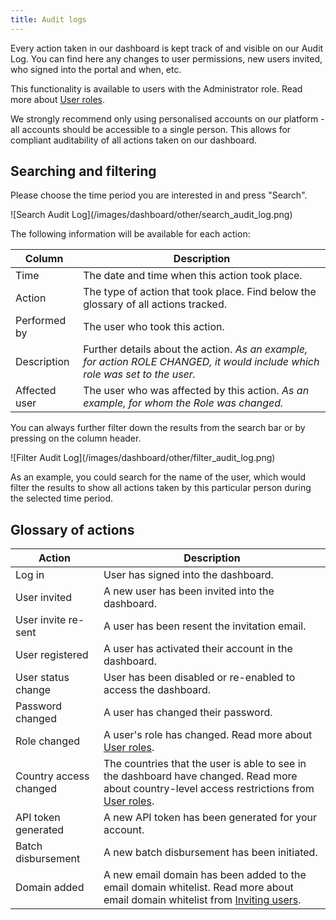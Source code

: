 ```yaml
---
title: Audit logs
---
```


Every action taken in our dashboard is kept track of and visible on our Audit Log. 
You can find here any changes to user permissions, new users invited, who signed into the portal and when, etc.

This functionality is available to users with the Administrator role. Read more about [User roles](/dashboard/user_management/user_roles).

<Warning>
    We strongly recommend only using personalised accounts on our platform - all accounts should be accessible to a single person. 
    This allows for compliant auditability of all actions taken on our dashboard.
</Warning>

## Searching and filtering

Please choose the time period you are interested in and press "Search".

<Frame>
    ![Search Audit Log](/images/dashboard/other/search_audit_log.png)
</Frame>

The following information will be available for each action:

| Column       | Description                                                                                     |
|--------------|-------------------------------------------------------------------------------------------------|
| Time         | The date and time when this action took place.                                                  |
| Action       | The type of action that took place. Find below the glossary of all actions tracked.             |
| Performed by | The user who took this action.                                                                  |
| Description  | Further details about the action. *As an example, for action ROLE CHANGED, it would include which role was set to the user.* |
| Affected user| The user who was affected by this action. *As an example, for whom the Role was changed.*       |

You can always further filter down the results from the search bar or by pressing on the column header.  

<Frame>
    ![Filter Audit Log](/images/dashboard/other/filter_audit_log.png)
</Frame>

As an example, you could search for the name of the user, which would filter the results to show all actions taken by this particular person during the selected time period.

## Glossary of actions

| Action                | Description                                                                                           |
|-----------------------|-------------------------------------------------------------------------------------------------------|
| Log in                | User has signed into the dashboard.                                                                   |
| User invited          | A new user has been invited into the dashboard.                                                       |
| User invite re-sent   | A user has been resent the invitation email.                                                          |
| User registered       | A user has activated their account in the dashboard.                                                  |
| User status change    | User has been disabled or re-enabled to access the dashboard.                                         |
| Password changed      | A user has changed their password.                                                                    |
| Role changed          | A user's role has changed. Read more about [User roles](/dashboard/user_management/user_roles).                         |
| Country access changed| The countries that the user is able to see in the dashboard have changed. Read more about country-level access restrictions from [User roles](/dashboard/user_management/user_roles). |
| API token generated   | A new API token has been generated for your account.                                                  |
| Batch disbursement    | A new batch disbursement has been initiated.                                                          |
| Domain added          | A new email domain has been added to the email domain whitelist. Read more about email domain whitelist from [Inviting users](/dashboard/user_management/user_roles). |